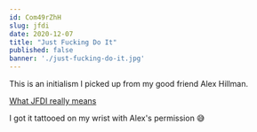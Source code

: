 ```yaml
---
id: Com49rZhH
slug: jfdi
date: 2020-12-07
title: "Just Fucking Do It"
published: false
banner: './just-fucking-do-it.jpg'
---
```


This is an initialism I picked up from my good friend Alex Hillman.

[What JFDI really means](https://dangerouslyawesome.com/2016/08/what-jfdi-really-means/)

I got it tattooed on my wrist with Alex's permission 😅